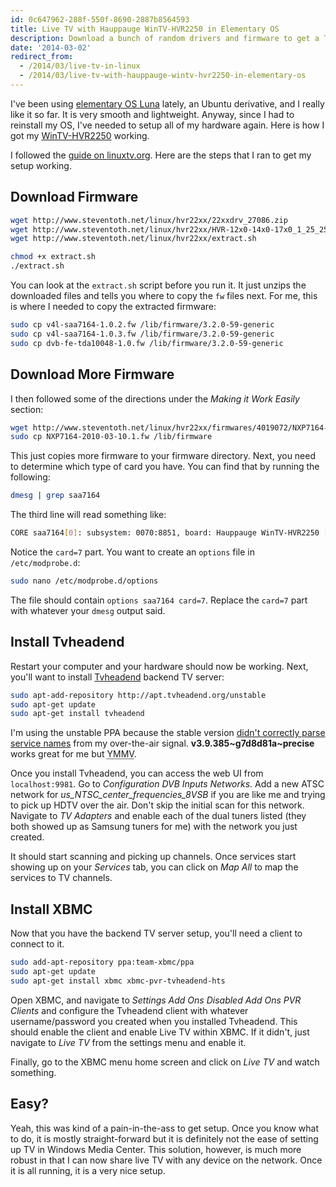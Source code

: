 ```yaml
---
id: 0c647962-288f-550f-8690-2887b8564593
title: Live TV with Hauppauge WinTV-HVR2250 in Elementary OS
description: Download a bunch of random drivers and firmware to get a TV card working in Linux.
date: '2014-03-02'
redirect_from:
  - /2014/03/live-tv-in-linux
  - /2014/03/live-tv-with-hauppauge-wintv-hvr2250-in-elementary-os
---
```



I've been using [elementary OS Luna](http://elementaryos.org/) lately, an Ubuntu derivative, and I really like it so far. It is very smooth and lightweight. Anyway, since I had to reinstall my OS, I've needed to setup all of my hardware again. Here is how I got my [WinTV-HVR2250](http://hauppauge.com/site/products/data_hvr2250.html) working.

I followed the [guide on linuxtv.org](http://www.linuxtv.org/wiki/index.php/Hauppauge_WinTV-HVR-2200). Here are the steps that I ran to get my setup working.

## Download Firmware

```bash
wget http://www.steventoth.net/linux/hvr22xx/22xxdrv_27086.zip
wget http://www.steventoth.net/linux/hvr22xx/HVR-12x0-14x0-17x0_1_25_25271_WHQL.zip
wget http://www.steventoth.net/linux/hvr22xx/extract.sh

chmod +x extract.sh
./extract.sh
```

You can look at the `extract.sh` script before you run it. It just unzips the downloaded files and tells you where to copy the `fw` files next. For me, this is where I needed to copy the extracted firmware:

```bash
sudo cp v4l-saa7164-1.0.2.fw /lib/firmware/3.2.0-59-generic
sudo cp v4l-saa7164-1.0.3.fw /lib/firmware/3.2.0-59-generic
sudo cp dvb-fe-tda10048-1.0.fw /lib/firmware/3.2.0-59-generic
```

## Download More Firmware

I then followed some of the directions under the _Making it Work Easily_ section:

```bash
wget http://www.steventoth.net/linux/hvr22xx/firmwares/4019072/NXP7164-2010-03-10.1.fw
sudo cp NXP7164-2010-03-10.1.fw /lib/firmware
```

This just copies more firmware to your firmware directory. Next, you need to determine which type of card you have. You can find that by running the following:

```bash
dmesg | grep saa7164
```

The third line will read something like:

```bash
CORE saa7164[0]: subsystem: 0070:8851, board: Hauppauge WinTV-HVR2250 [card=7,insmod option]
```

Notice the `card=7` part. You want to create an `options` file in `/etc/modprobe.d`:

```bash
sudo nano /etc/modprobe.d/options
```

The file should contain `options saa7164 card=7`. Replace the `card=7` part with whatever your `dmesg` output said.

## Install Tvheadend

Restart your computer and your hardware should now be working. Next, you'll want to install [Tvheadend](https://tvheadend.org/) backend TV server:

```bash
sudo apt-add-repository http://apt.tvheadend.org/unstable
sudo apt-get update
sudo apt-get install tvheadend
```

<Alert type="warning" title="Warning">

I'm using the unstable PPA because the stable version [didn't correctly parse service names](https://tvheadend.org/issues/1695) from my over-the-air signal. **v3.9.385~g7d8d81a~precise** works great for me but <abbr title="Your mileage may vary">YMMV</abbr>.

</Alert>

Once you install Tvheadend, you can access the web UI from `localhost:9981`. Go to _Configuration_ <i class="fa fa-arrow-right"></i> _DVB Inputs_ <i class="fa fa-arrow-right"></i> _Networks_. Add a new ATSC network for _us_NTSC_center_frequencies_8VSB_ if you are like me and trying to pick up HDTV over the air. Don't skip the initial scan for this network. Navigate to _TV Adapters_ and enable each of the dual tuners listed (they both showed up as Samsung tuners for me) with the network you just created.

It should start scanning and picking up channels. Once services start showing up on your _Services_ tab, you can click on _Map All_ to map the services to TV channels.

## Install XBMC

Now that you have the backend TV server setup, you'll need a client to connect to it.

```bash
sudo add-apt-repository ppa:team-xbmc/ppa
sudo apt-get update
sudo apt-get install xbmc xbmc-pvr-tvheadend-hts
```

Open XBMC, and navigate to _Settings_ <i class="fa fa-arrow-right"></i> _Add Ons_ <i class="fa fa-arrow-right"></i> _Disabled Add Ons_ <i class="fa fa-arrow-right"></i> _PVR Clients_ and configure the Tvheadend client with whatever username/password you created when you installed Tvheadend. This should enable the client and enable Live TV within XBMC. If it didn't, just navigate to _Live TV_ from the settings menu and enable it.

Finally, go to the XBMC menu home screen and click on _Live TV_ and watch something.

## Easy?

Yeah, this was kind of a pain-in-the-ass to get setup. Once you know what to do, it is mostly straight-forward but it is definitely not the ease of setting up TV in Windows Media Center. This solution, however, is much more robust in that I can now share live TV with any device on the network. Once it is all running, it is a very nice setup.